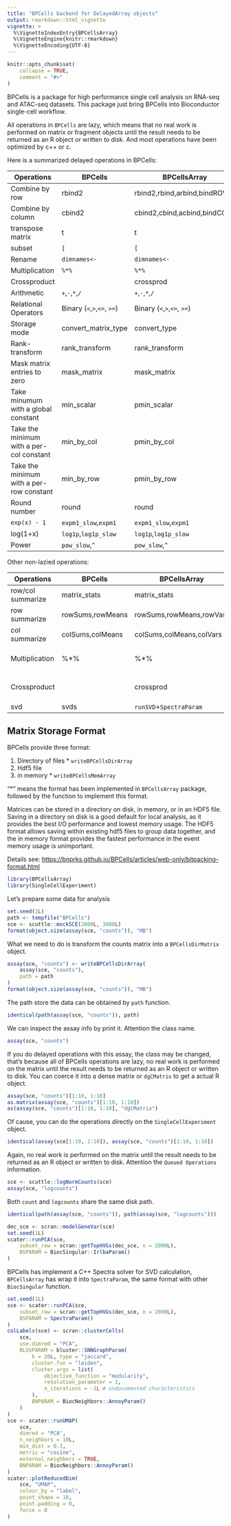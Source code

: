 ```yaml
---
title: "BPCells backend for DelayedArray objects"
output: rmarkdown::html_vignette
vignette: >
  %\VignetteIndexEntry{BPCellsArray}
  %\VignetteEngine{knitr::rmarkdown}
  %\VignetteEncoding{UTF-8}
---
```


```r
knitr::opts_chunk$set(
    collapse = TRUE,
    comment = "#>"
)
```

BPCells is a package for high performance single cell analysis on RNA-seq and
ATAC-seq datasets. This package just bring BPCells into Bioconductor single-cell
workflow. 

All operations in `BPCells` are lazy, which means that no real work is performed
on matrix or fragment objects until the result needs to be returned as an R
object or written to disk. And most operations have been optimized by c++ or c.

Here is a summarized delayed operations in BPCells:

| Operations                               | BPCells                      | BPCellsArray                 |
| ---------------------------------------- | ---------------------------- | ---------------------------- |
| Combine by row                           | rbind2                       | rbind2,rbind,arbind,bindROWS |
| Combine by column                        | cbind2                       | cbind2,cbind,acbind,bindCOLS |
| transpose matrix                         | t                            | t                            |
| subset                                   | `[`                          | `[`                          |
| Rename                                   | `dimnames<-`                 | `dimnames<-`                 |
| Multiplication                           | `%*%`                        | `%*%`                        |
| Crossproduct                             |                              | crossprod                    |
| Arithmetic                               | `+`,`-`,`*`,`/`              | `+`,`-`,`*`,`/`              |
| Relational Operators                     | Binary  (`<`,`>`,`<=`, `>=`) | Binary  (`<`,`>`,`<=`, `>=`) |
| Storage mode                             | convert_matrix_type          | convert_type                 |
| Rank-transform                           | rank_transform               | rank_transform               |
| Mask matrix entries to zero              | mask_matrix                  | mask_matrix                  |
| Take minumum with a global constant      | min_scalar                   | pmin_scalar                  |
| Take the minimum with a per-col constant | min_by_col                   | pmin_by_col                  |
| Take the minimum with a per-row constant | min_by_row                   | pmin_by_row                  |
| Round number                             | round                        | round                        |
| `exp(x) - 1`                             | `expm1_slow`,`expm1`         | `expm1_slow`,`expm1`         |
| log(1+x)                                 | `log1p`,`log1p_slow`         | `log1p`,`log1p_slow`         |
| Power                                    | `pow_slow`,`^`               | `pow_slow`,`^`               |


Other non-lazied operations:

| Operations        | BPCells          | BPCellsArray             | Note             |
| ----------------- | ---------------- | ------------------------ | ---------------- |
| row/col summarize | matrix_stats     | matrix_stats             |                  |
| row summarize     | rowSums,rowMeans | rowSums,rowMeans,rowVars |                  |
| col summarize     | colSums,colMeans | colSums,colMeans,colVars |                  |
| Multiplication    | %*%              | %*%                      | For some methods |
| Crossproduct      |                  | crossprod                | For some methods |
| svd               | svds             | `runSVD`+`SpectraParam`  |                  |

## Matrix Storage Format
BPCells provide three format:

1. Directory of files * `writeBPCellsDirArray`
2. Hdf5 file
3. in memory * `writeBPCellsMemArray`

"*" means the format has been implemented in `BPCellsArray` package, followed by
the function to implement this format.

Matrices can be stored in a directory on disk, in memory, or in an HDF5 file.
Saving in a directory on disk is a good default for local analysis, as it
provides the best I/O performance and lowest memory usage. The HDF5 format
allows saving within existing hdf5 files to group data together, and the in
memory format provides the fastest performance in the event memory usage is
unimportant.

Details see: <https://bnprks.github.io/BPCells/articles/web-only/bitpacking-format.html>


```r
library(BPCellsArray)
library(SingleCellExperiment)
```

Let's prepare some data for analysis
```r
set.seed(1L)
path <- tempfile("BPCells")
sce <- scuttle::mockSCE(2000L, 3000L)
format(object.size(assay(sce, "counts")), "MB")
```


What we need to do is transform the counts matrix into a `BPCellsDirMatrix`
object. 
```r
assay(sce, "counts") <- writeBPCellsDirArray(
    assay(sce, "counts"),
    path = path
)
format(object.size(assay(sce, "counts")), "MB")
```

The path store the data can be obtained by `path` function.
```r
identical(path(assay(sce, "counts")), path)
```

We can inspect the assay info by print it. Attention the class name. 
```r
assay(sce, "counts")
```

If you do delayed operations with this assay, the class may be changed, that's because all
of BPCells operations are lazy, no real work is performed on the matrix until
the result needs to be returned as an R object or written to disk. You can coerce it
into a dense matrix or `dgCMatrix` to get a actual R object.
```r
assay(sce, "counts")[1:10, 1:10]
as.matrix(assay(sce, "counts")[1:10, 1:10])
as(assay(sce, "counts")[1:10, 1:10], "dgCMatrix")
```

Of cause, you can do the operations directly on the `SingleCellExperiment` object.
```r
identical(assay(sce[1:10, 1:10]), assay(sce, "counts")[1:10, 1:10])
```

Again, no real work is performed on the matrix until the result needs to be
returned as an R object or written to disk. Attention the `Queued Operations`
information. 
```r
sce <- scuttle::logNormCounts(sce)
assay(sce, "logcounts")
```

Both `count` and `logcounts` share the same disk path.
```r
identical(path(assay(sce, "counts")), path(assay(sce, "logcounts")))
```


```r
dec_sce <- scran::modelGeneVar(sce)
set.seed(1L)
scater::runPCA(sce,
    subset_row = scran::getTopHVGs(dec_sce, n = 2000L),
    BSPARAM = BiocSingular::IrlbaParam()
)
```

BPCells has implement a C++ Spectra solver for SVD calculation, `BPCellsArray`
has wrap it into `SpectraParam`, the same format with other `BiocSingular`
function. 
```r
set.seed(1L)
sce <- scater::runPCA(sce,
    subset_row = scran::getTopHVGs(dec_sce, n = 2000L),
    BSPARAM = SpectraParam()
)
colLabels(sce) <- scran::clusterCells(
    sce,
    use.dimred = "PCA",
    BLUSPARAM = bluster::SNNGraphParam(
        k = 20L, type = "jaccard",
        cluster.fun = "leiden",
        cluster.args = list(
            objective_function = "modularity",
            resolution_parameter = 1,
            n_iterations = -1L # undocumented characteristics
        ),
        BNPARAM = BiocNeighbors::AnnoyParam()
    )
)
sce <- scater::runUMAP(
    sce,
    dimred = "PCA",
    n_neighbors = 10L,
    min_dist = 0.3,
    metric = "cosine",
    external_neighbors = TRUE,
    BNPARAM = BiocNeighbors::AnnoyParam()
)
scater::plotReducedDim(
    sce, "UMAP",
    colour_by = "label",
    point_shape = 16,
    point.padding = 0,
    force = 0
)
```

